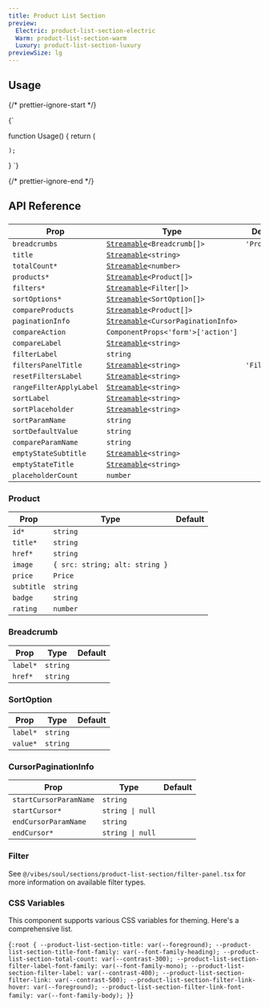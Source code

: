 ```yaml
---
title: Product List Section
preview:
  Electric: product-list-section-electric
  Warm: product-list-section-warm
  Luxury: product-list-section-luxury
previewSize: lg
---
```


## Usage

{/* prettier-ignore-start */}

<CodeBlock lang="ts">{`

function Usage() {
    return (

    );
}
`}
</CodeBlock>

{/* prettier-ignore-end */}

## API Reference

###

| Prop                    | Type                                                                                                              | Default      |
| ----------------------- | ----------------------------------------------------------------------------------------------------------------- | ------------ |
| `breadcrumbs`           | [`Streamable`](/docs/soul/streamable)`<Breadcrumb[]>` <Tooltip content="See Breadcrumb below"/>                   | `'Products'` |
| `title`                 | [`Streamable`](/docs/soul/streamable)`<string>`                                                                   |              |
| `totalCount*`           | [`Streamable`](/docs/soul/streamable)`<number>`                                                                   |              |
| `products*`             | [`Streamable`](/docs/soul/streamable)`<Product[]>` <Tooltip content="See Product below"/>                         |              |
| `filters*`              | [`Streamable`](/docs/soul/streamable)`<Filter[]>` <Tooltip content="See Filter below"/>                           |              |
| `sortOptions*`          | [`Streamable`](/docs/soul/streamable)`<SortOption[]>` <Tooltip content="See SortOption below"/>                   |              |
| `compareProducts`       | [`Streamable`](/docs/soul/streamable)`<Product[]>` <Tooltip content="See Product below"/>                         |              |
| `paginationInfo`        | [`Streamable`](/docs/soul/streamable)`<CursorPaginationInfo>` <Tooltip content="See CursorPaginationInfo below"/> |              |
| `compareAction`         | `ComponentProps<'form'>['action']`                                                                                |              |
| `compareLabel`          | [`Streamable`](/docs/soul/streamable)`<string>`                                                                   |              |
| `filterLabel`           | `string`                                                                                                          |              |
| `filtersPanelTitle`     | [`Streamable`](/docs/soul/streamable)`<string>`                                                                   | `'Filters'`  |
| `resetFiltersLabel`     | [`Streamable`](/docs/soul/streamable)`<string>`                                                                   |              |
| `rangeFilterApplyLabel` | [`Streamable`](/docs/soul/streamable)`<string>`                                                                   |              |
| `sortLabel`             | [`Streamable`](/docs/soul/streamable)`<string>`                                                                   |              |
| `sortPlaceholder`       | [`Streamable`](/docs/soul/streamable)`<string>`                                                                   |              |
| `sortParamName`         | `string`                                                                                                          |              |
| `sortDefaultValue`      | `string`                                                                                                          |              |
| `compareParamName`      | `string`                                                                                                          |              |
| `emptyStateSubtitle`    | [`Streamable`](/docs/soul/streamable)`<string>`                                                                   |              |
| `emptyStateTitle`       | [`Streamable`](/docs/soul/streamable)`<string>`                                                                   |              |
| `placeholderCount`      | `number`                                                                                                          |              |

### Product

| Prop       | Type                           | Default |
| ---------- | ------------------------------ | ------- |
| `id*`      | `string`                       |         |
| `title*`   | `string`                       |         |
| `href*`    | `string`                       |         |
| `image`    | `{ src: string; alt: string }` |         |
| `price`    | `Price`                        |         |
| `subtitle` | `string`                       |         |
| `badge`    | `string`                       |         |
| `rating`   | `number`                       |         |

### Breadcrumb

| Prop     | Type     | Default |
| -------- | -------- | ------- |
| `label*` | `string` |         |
| `href*`  | `string` |         |

### SortOption

| Prop     | Type     | Default |
| -------- | -------- | ------- |
| `label*` | `string` |         |
| `value*` | `string` |         |

### CursorPaginationInfo

| Prop                   | Type             | Default |
| ---------------------- | ---------------- | ------- |
| `startCursorParamName` | `string`         |         |
| `startCursor*`         | `string \| null` |         |
| `endCursorParamName`   | `string`         |         |
| `endCursor*`           | `string \| null` |         |

### Filter

See `@/vibes/soul/sections/product-list-section/filter-panel.tsx` for more information on available filter types.

### CSS Variables

This component supports various CSS variables for theming. Here's a comprehensive list.

<CodeBlock lang="css">{`
:root {
    --product-list-section-title: var(--foreground);
    --product-list-section-title-font-family: var(--font-family-heading);
    --product-list-section-total-count: var(--contrast-300);
    --product-list-section-filter-label-font-family: var(--font-family-mono);
    --product-list-section-filter-label: var(--contrast-400);
    --product-list-section-filter-link: var(--contrast-500);
    --product-list-section-filter-link-hover: var(--foreground);
    --product-list-section-filter-link-font-family: var(--font-family-body);
}
`}</CodeBlock>
